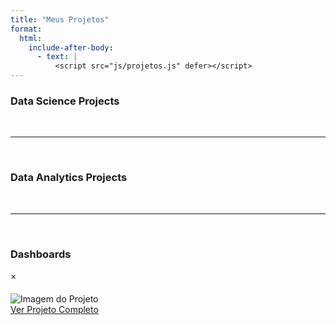 ```yaml
---
title: "Meus Projetos"
format:
  html:
    include-after-body:
      - text: |
          <script src="js/projetos.js" defer></script>
---
```


### Data Science Projects

<div id="ds-swiper" class="swiper projetos-swiper">
  <div class="swiper-wrapper">
  </div>
  <div class="swiper-button-next"></div>
  <div class="swiper-button-prev"></div>
  <div class="swiper-pagination"></div>
</div>

<br>
<hr>
<br>

### Data Analytics Projects

<div id="da-swiper" class="swiper projetos-swiper">
  <div class="swiper-wrapper">
  </div>
  <div class="swiper-button-next"></div>
  <div class="swiper-button-prev"></div>
  <div class="swiper-pagination"></div>
</div>

<br>
<hr>
<br>

### Dashboards

<div id="dash-swiper" class="swiper projetos-swiper">
  <div class="swiper-wrapper">
  </div>
  <div class="swiper-button-next"></div>
  <div class="swiper-button-prev"></div>
  <div class="swiper-pagination"></div>
</div>


```{=html}
<div id="projectModal" class="modal">
  <div class="modal-content">
    <span class="close-button">&times;</span>
    <h3 id="modal-title" style="margin-top: 20px;"></h3>
    <p id="modal-desc"></p>
    <img id="modal-img" src="" alt="Imagem do Projeto">
    <br>
    <a id="modal-link" href="#" class="btn btn-primary" target="_blank">Ver Projeto Completo</a>
  </div>
</div>
```